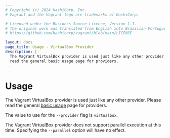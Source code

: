 ```yaml
---
# Copyright (c) 2024 HashiCorp, Inc.
# Vagrant and the Vagrant logo are trademarks of HashiCorp.

# Licensed under the Business Source License, Version 1.1.
# The original work was translated from English into Brazilian Portuguese.
# https://github.com/hashicorp/vagrant/blob/main/LICENSE

layout: docs
page_title: Usage - VirtualBox Provider
description: |-
  The Vagrant VirtualBox provider is used just like any other provider. Please
  read the general basic usage page for providers.
---
```


# Usage

The Vagrant VirtualBox provider is used just like any other provider. Please
read the general [basic usage](/vagrant/docs/providers/basic_usage) page for
providers.

The value to use for the `--provider` flag is `virtualbox`.

The Vagrant VirtualBox provider does not support parallel execution at this
time. Specifying the `--parallel` option will have no effect.
